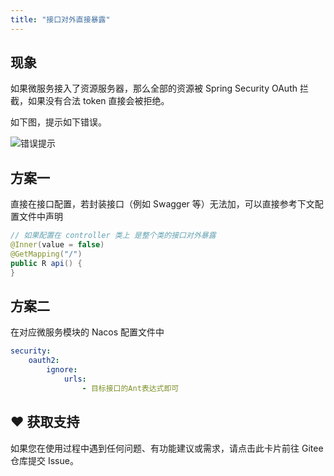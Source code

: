 ```yaml
---
title: "接口对外直接暴露"
---
```


## 现象

如果微服务接入了资源服务器，那么全部的资源被 Spring Security OAuth 拦截，如果没有合法 token 直接会被拒绝。

如下图，提示如下错误。

![错误提示](/images/1599313987030-1d13cd7b-bf62-4652-9345-9bc75cd14d35.jpeg)

## 方案一

<Note>
直接在接口配置，若封装接口（例如 Swagger 等）无法加，可以直接参考下文配置文件中声明
</Note>

```java
// 如果配置在 controller 类上 是整个类的接口对外暴露
@Inner(value = false)
@GetMapping("/")
public R api() {
}
```

## 方案二

<Warning>
在对应微服务模块的 Nacos 配置文件中
</Warning>

```yaml
security:
	oauth2:
		ignore:
			urls: 
				- 目标接口的Ant表达式即可
```

## ♥️ 获取支持
<Card title="遇到问题？" horizontal icon="link" href="https://gitee.com/log4j/pig/issues">
  如果您在使用过程中遇到任何问题、有功能建议或需求，请点击此卡片前往 Gitee 仓库提交 Issue。
</Card>

